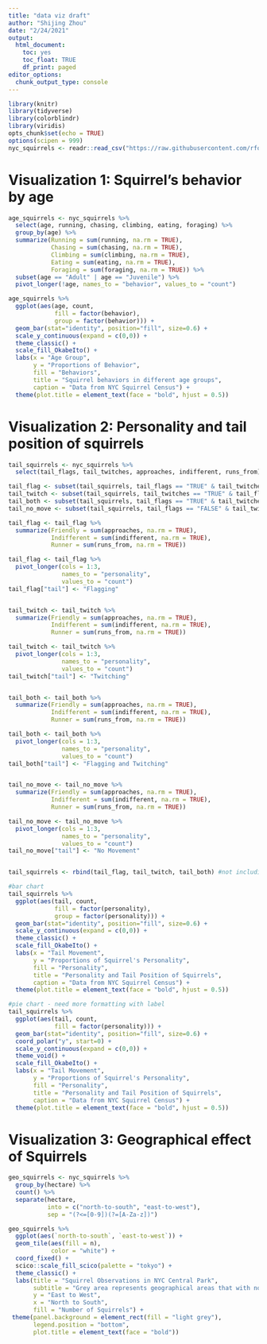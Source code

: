 ```yaml
---
title: "data viz draft"
author: "Shijing Zhou"
date: "2/24/2021"
output:
  html_document:
    toc: yes
    toc_float: TRUE
    df_print: paged
editor_options: 
  chunk_output_type: console
---
```


```r
library(knitr)
library(tidyverse)
library(colorblindr)
library(viridis)
opts_chunk$set(echo = TRUE)
options(scipen = 999)
nyc_squirrels <- readr::read_csv("https://raw.githubusercontent.com/rfordatascience/tidytuesday/master/data/2019/2019-10-29/nyc_squirrels.csv")
```


# Visualization 1: Squirrel's behavior by age

```r
age_squirrels <- nyc_squirrels %>% 
  select(age, running, chasing, climbing, eating, foraging) %>% 
  group_by(age) %>% 
  summarize(Running = sum(running, na.rm = TRUE), 
            Chasing = sum(chasing, na.rm = TRUE), 
            Climbing = sum(climbing, na.rm = TRUE), 
            Eating = sum(eating, na.rm = TRUE), 
            Foraging = sum(foraging, na.rm = TRUE)) %>% 
  subset(age == "Adult" | age == "Juvenile") %>% 
  pivot_longer(!age, names_to = "behavior", values_to = "count")

age_squirrels %>% 
  ggplot(aes(age, count, 
             fill = factor(behavior),
             group = factor(behavior))) +
  geom_bar(stat="identity", position="fill", size=0.6) + 
  scale_y_continuous(expand = c(0,0)) +
  theme_classic() + 
  scale_fill_OkabeIto() + 
  labs(x = "Age Group",
       y = "Proportions of Behavior",
       fill = "Behaviors",
       title = "Squirrel behaviors in different age groups",
       caption = "Data from NYC Squirrel Census") + 
  theme(plot.title = element_text(face = "bold", hjust = 0.5))

```


# Visualization 2: Personality and tail position of squirrels 

```r
tail_squirrels <- nyc_squirrels %>% 
  select(tail_flags, tail_twitches, approaches, indifferent, runs_from) 

tail_flag <- subset(tail_squirrels, tail_flags == "TRUE" & tail_twitches == "FALSE")
tail_twitch <- subset(tail_squirrels, tail_twitches == "TRUE" & tail_flags == "FALSE")
tail_both <- subset(tail_squirrels, tail_flags == "TRUE" & tail_twitches == "TRUE")
tail_no_move <- subset(tail_squirrels, tail_flags == "FALSE" & tail_twitches == "FALSE")

tail_flag <- tail_flag %>% 
  summarize(Friendly = sum(approaches, na.rm = TRUE),
            Indifferent = sum(indifferent, na.rm = TRUE),
            Runner = sum(runs_from, na.rm = TRUE)) 

tail_flag <- tail_flag %>% 
  pivot_longer(cols = 1:3,
               names_to = "personality",
               values_to = "count") 
tail_flag["tail"] <- "Flagging"


tail_twitch <- tail_twitch %>% 
  summarize(Friendly = sum(approaches, na.rm = TRUE),
            Indifferent = sum(indifferent, na.rm = TRUE),
            Runner = sum(runs_from, na.rm = TRUE)) 

tail_twitch <- tail_twitch %>% 
  pivot_longer(cols = 1:3,
               names_to = "personality",
               values_to = "count") 
tail_twitch["tail"] <- "Twitching"


tail_both <- tail_both %>% 
  summarize(Friendly = sum(approaches, na.rm = TRUE),
            Indifferent = sum(indifferent, na.rm = TRUE),
            Runner = sum(runs_from, na.rm = TRUE)) 

tail_both <- tail_both %>% 
  pivot_longer(cols = 1:3,
               names_to = "personality",
               values_to = "count") 
tail_both["tail"] <- "Flagging and Twitching"


tail_no_move <- tail_no_move %>% 
  summarize(Friendly = sum(approaches, na.rm = TRUE),
            Indifferent = sum(indifferent, na.rm = TRUE),
            Runner = sum(runs_from, na.rm = TRUE)) 

tail_no_move <- tail_no_move %>% 
  pivot_longer(cols = 1:3,
               names_to = "personality",
               values_to = "count") 
tail_no_move["tail"] <- "No Movement"


tail_squirrels <- rbind(tail_flag, tail_twitch, tail_both) #not including no movement because it confuses other group data

#bar chart
tail_squirrels %>% 
  ggplot(aes(tail, count, 
             fill = factor(personality),
             group = factor(personality))) + 
  geom_bar(stat="identity", position="fill", size=0.6) + 
  scale_y_continuous(expand = c(0,0)) +
  theme_classic() + 
  scale_fill_OkabeIto() + 
  labs(x = "Tail Movement",
       y = "Proportions of Squirrel's Personality",
       fill = "Personality",
       title = "Personality and Tail Position of Squirrels",
       caption = "Data from NYC Squirrel Census") + 
  theme(plot.title = element_text(face = "bold", hjust = 0.5))

#pie chart - need more formatting with label
tail_squirrels %>% 
  ggplot(aes(tail, count, 
             fill = factor(personality))) + 
  geom_bar(stat="identity", position="fill", size=0.6) + 
  coord_polar("y", start=0) + 
  scale_y_continuous(expand = c(0,0)) +
  theme_void() + 
  scale_fill_OkabeIto() +
  labs(x = "Tail Movement",
       y = "Proportions of Squirrel's Personality",
       fill = "Personality",
       title = "Personality and Tail Position of Squirrels",
       caption = "Data from NYC Squirrel Census") + 
  theme(plot.title = element_text(face = "bold", hjust = 0.5))
```


# Visualization 3: Geographical effect of Squirrels

```r
geo_squirrels <- nyc_squirrels %>% 
  group_by(hectare) %>% 
  count() %>%
  separate(hectare, 
           into = c("north-to-south", "east-to-west"),
           sep = "(?<=[0-9])(?=[A-Za-z])")

geo_squirrels %>% 
  ggplot(aes(`north-to-south`, `east-to-west`)) + 
  geom_tile(aes(fill = n),
            color = "white") + 
  coord_fixed() +
  scico::scale_fill_scico(palette = "tokyo") +
  theme_classic() + 
  labs(title = "Squirrel Observations in NYC Central Park",
       subtitle = "Grey area represents geographical areas that with no observation of squirrels",
       y = "East to West",
       x = "North to South",
       fill = "Number of Squirrels") + 
 theme(panel.background = element_rect(fill = "light grey"),
       legend.position = "bottom",
       plot.title = element_text(face = "bold")) 
```


